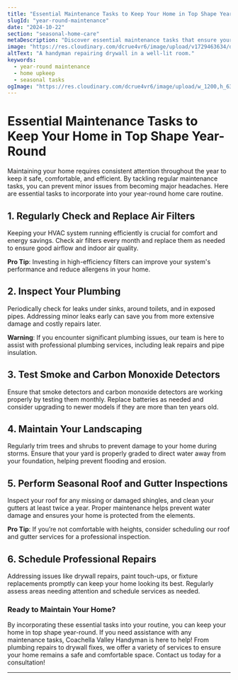 ```yaml
---
title: "Essential Maintenance Tasks to Keep Your Home in Top Shape Year-Round"
slugId: "year-round-maintenance"
date: "2024-10-22"
section: "seasonal-home-care"
metaDescription: "Discover essential maintenance tasks that ensure your home remains in top shape throughout the year. Keep your property safe and efficient."
image: "https://res.cloudinary.com/dcrue4vr6/image/upload/v1729463634/drywall-repair.jpg"  # Update with the appropriate image slug
altText: "A handyman repairing drywall in a well-lit room."
keywords:
  - year-round maintenance
  - home upkeep
  - seasonal tasks
ogImage: "https://res.cloudinary.com/dcrue4vr6/image/upload/w_1200,h_630,q_auto,f_auto/v1729463634/drywall-repair.jpg"  # Update with the appropriate image slug
---
```


# Essential Maintenance Tasks to Keep Your Home in Top Shape Year-Round

Maintaining your home requires consistent attention throughout the year to keep it safe, comfortable, and efficient. By tackling regular maintenance tasks, you can prevent minor issues from becoming major headaches. Here are essential tasks to incorporate into your year-round home care routine.

## 1. Regularly Check and Replace Air Filters

Keeping your HVAC system running efficiently is crucial for comfort and energy savings. Check air filters every month and replace them as needed to ensure good airflow and indoor air quality.

**Pro Tip**: Investing in high-efficiency filters can improve your system's performance and reduce allergens in your home.

## 2. Inspect Your Plumbing

Periodically check for leaks under sinks, around toilets, and in exposed pipes. Addressing minor leaks early can save you from more extensive damage and costly repairs later.

**Warning**: If you encounter significant plumbing issues, our team is here to assist with professional plumbing services, including leak repairs and pipe insulation.

## 3. Test Smoke and Carbon Monoxide Detectors

Ensure that smoke detectors and carbon monoxide detectors are working properly by testing them monthly. Replace batteries as needed and consider upgrading to newer models if they are more than ten years old.

## 4. Maintain Your Landscaping

Regularly trim trees and shrubs to prevent damage to your home during storms. Ensure that your yard is properly graded to direct water away from your foundation, helping prevent flooding and erosion.

## 5. Perform Seasonal Roof and Gutter Inspections

Inspect your roof for any missing or damaged shingles, and clean your gutters at least twice a year. Proper maintenance helps prevent water damage and ensures your home is protected from the elements.

**Pro Tip**: If you’re not comfortable with heights, consider scheduling our roof and gutter services for a professional inspection.

## 6. Schedule Professional Repairs

Addressing issues like drywall repairs, paint touch-ups, or fixture replacements promptly can keep your home looking its best. Regularly assess areas needing attention and schedule services as needed.

### Ready to Maintain Your Home?

By incorporating these essential tasks into your routine, you can keep your home in top shape year-round. If you need assistance with any maintenance tasks, Coachella Valley Handyman is here to help! From plumbing repairs to drywall fixes, we offer a variety of services to ensure your home remains a safe and comfortable space. Contact us today for a consultation!

---
